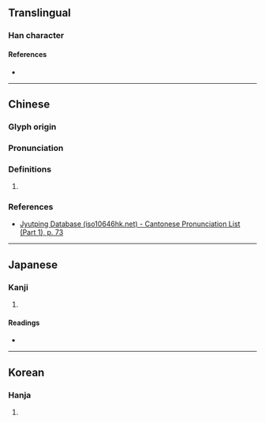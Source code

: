 {{character info}}
==Translingual==

===Han character===
{{Han char|rn=20|rad=勹|as=10|sn=12|four=27420|canj=PHHN|ids=⿹勹躬}}

====References====
* {{Han ref|kx=0151.370|dkj=02549|dj=0341.210|hdz=10260.140|uh=5311|ud=21265|bh=D863|bd=55395}}

----

==Chinese==
{{zh-forms}}

===Glyph origin===
{{Han etym}}

===Pronunciation===
{{zh-pron
|m=gōng
|c=gung1
|mc=y
|oc=y
|cat=
}}

===Definitions===
{{zh-hanzi}}

# {{rfdef|zh|sort=勹10}}

===References===
* [http://www.iso10646hk.net/jp/document/download.jsp Jyutping Database (iso10646hk.net) - Cantonese Pronunciation List (Part 1), p. 73]

----

==Japanese==

===Kanji===
{{ja-kanji|grade=|rs=勹10}}

# {{rfdef|ja|sort=勹10}}

====Readings====
* {{ja-readings|on=[[きゅう]] (kyū), [[く]] (ku), [[きく]] (kiku), [[こく]] (koku)|kun=[[うやまう]] (uyamau)}}

----

==Korean==

===Hanja===
{{ko-hanja|hangeul=궁|rv=gung|mr=kung}}

# {{rfdef|ko|sort=勹10}}